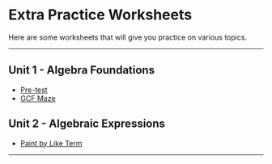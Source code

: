 # Extra Practice Worksheets {.unnumbered}

Here are some worksheets that will give you practice on various topics.

---

## Unit 1 - Algebra Foundations
  - [Pre-test](Unit_1/Unit_1_Pretest.pdf)
  - [GCF Maze](Unit_1/gcf_maze.pdf)


## Unit 2 - Algebraic Expressions

  - [Paint by Like Term](Unit_2/PaintByLikeTerm.pdf)
  
---

